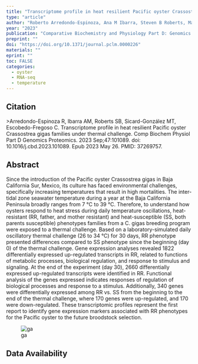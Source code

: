 ```yaml
---
title: "Transcriptome profile in heat resilient Pacific oyster Crassostrea gigas families under thermal challenge"
type: "article"
author: "Roberto Arredondo-Espinoza, Ana M Ibarra, Steven B Roberts, Maria Teresa Sicard-González, Cristina Escobedo-Fregoso"
year: "2023"
publication: "Comparative Biochemistry and Physiology Part D: Genomics and Proteomics"
preprint: ""
doi: "https://doi.org/10.1371/journal.pclm.0000226"
materials: ""
eprint: ""
toc: FALSE
categories:
  - oyster
  - RNA-seq
  - temperature
---
```


## Citation

\>Arredondo-Espinoza R, Ibarra AM, Roberts SB, Sicard-González MT, Escobedo-Fregoso C. Transcriptome profile in heat resilient Pacific oyster Crassostrea gigas families under thermal challenge. Comp Biochem Physiol Part D Genomics Proteomics. 2023 Sep;47:101089. doi: 10.1016/j.cbd.2023.101089. Epub 2023 May 26. PMID: 37269757.

## Abstract

Since the introduction of the Pacific oyster Crassostrea gigas in Baja California Sur, Mexico, its culture has faced environmental challenges, specifically increasing temperatures that result in high mortalities. The inter-tidal zone seawater temperature during a year at the Baja California Peninsula broadly ranges from 7 °C to 39 °C. Therefore, to understand how oysters respond to heat stress during daily temperature oscillations, heat-resistant (RR, father, and mother resistant) and heat-susceptible (SS, both parents susceptible) phenotypes families from a C. gigas breeding program were exposed to a thermal challenge. Based on a laboratory-simulated daily oscillatory thermal challenge (26 to 34 °C) for 30 days, RR phenotype presented differences compared to SS phenotype since the beginning (day 0) of the thermal challenge. Gene expression analyses revealed 1822 differentially expressed up-regulated transcripts in RR, related to functions of metabolic processes, biological regulation, and response to stimulus and signaling. At the end of the experiment (day 30), 2660 differentially expressed up-regulated transcripts were identified in RR. Functional analysis of the genes expressed indicates responses of regulation of biological processes and response to a stimulus. Additionally, 340 genes were differentially expressed among RR vs. SS from the beginning to the end of the thermal challenge, where 170 genes were up-regulated, and 170 were down-regulated. These transcriptomic profiles represent the first report to identify gene expression markers associated with RR phenotypes for the Pacific oyster to the future broodstock selection.

![ga](http://gannet.fish.washington.edu/seashell/snaps/Monosnap_1-s2.0-S1744117X23000345-ga1_lrg.jpg_851531_pixels_2023-09-05_12-33-35.png)

## Data Availability
